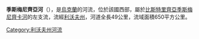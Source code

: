 '''季斯梅尼齊亞河'''（{{lang-uk|Тисмениця}}），是[[烏克蘭|烏克蘭]]的河流，位於該國西部，屬於[[比斯特里齊亞季斯梅尼齊卡河|比斯特里齊亞季斯梅尼齊卡河]]的左支流，流經[[利沃夫州|利沃夫州]]，河道全長49公里，流域面積650平方公里。

{{DEFAULTSORT:Тисмениця (річка)}}
[[Category:利沃夫州河流|Category:利沃夫州河流]]


{{Ukraine-river-stub}}